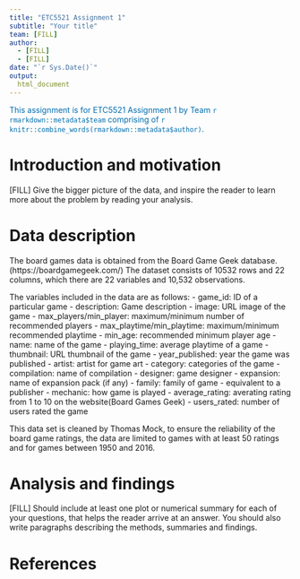 ```yaml
---
title: "ETC5521 Assignment 1"
subtitle: "Your title"
team: [FILL]
author:
  - [FILL]
  - [FILL]
date: "`r Sys.Date()`"
output: 
  html_document
---
```


[This assignment is for ETC5521 Assignment 1 by Team `r rmarkdown::metadata$team` comprising of `r knitr::combine_words(rmarkdown::metadata$author)`.]{style="color:#006DAE;"}


# Introduction and motivation

[FILL] Give the bigger picture of the data, and inspire the reader to learn more about the problem by reading your analysis. 

# Data description

The board games data is obtained from the Board Game Geek database. (https://boardgamegeek.com/) The dataset consists of 10532 rows and 22 columns, which there are 22 variables and 10,532 observations.

The variables included in the data are as follows:
- game_id: ID of a particular game
- description: Game description
- image: URL image of the game
- max_players/min_player: maximum/minimum number of recommended players
- max_playtime/min_playtime: maximum/minimum recommended playtime
- min_age: recommended minimum player age
- name: name of the game
- playing_time: average playtime of a game
- thumbnail: URL thumbnail of the game
- year_published: year the game was published
- artist: artist for game art
- category: categories of the game
- compilation: name of compilation
- designer: game designer
- expansion: name of expansion pack (if any)
- family: family of game - equivalent to a publisher
- mechanic: how game is played
- average_rating: averating rating from 1 to 10 on the website(Board Games Geek)
- users_rated: number of users rated the game

This data set is cleaned by Thomas Mock, to ensure the reliability of the board game ratings, the data are limited to games with at least 50 ratings and for games between 1950 and 2016.

# Analysis and findings

[FILL] Should include at least one plot or numerical summary for each of your questions, that helps the reader arrive at an answer. You should also write paragraphs describing the methods, summaries and findings. 

# References
